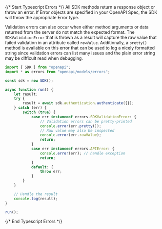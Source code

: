 {/* Start Typescript Errors */}
All SDK methods return a response object or throw an error. If Error objects are specified in your OpenAPI Spec, the SDK will throw the appropriate Error type.



Validation errors can also occur when either method arguments or data returned from the server do not match the expected format. The `SDKValidationError` that is thrown as a result will capture the raw value that failed validation in an attribute called `rawValue`. Additionally, a `pretty()` method is available on this error that can be used to log a nicely formatted string since validation errors can list many issues and the plain error string may be difficult read when debugging. 


```typescript
import { SDK } from "openapi";
import * as errors from "openapi/models/errors";

const sdk = new SDK();

async function run() {
    let result;
    try {
        result = await sdk.authentication.authenticate({});
    } catch (err) {
        switch (true) {
            case err instanceof errors.SDKValidationError: {
                // Validation errors can be pretty-printed
                console.error(err.pretty());
                // Raw value may also be inspected
                console.error(err.rawValue);
                return;
            }
            case err instanceof errors.APIError: {
                console.error(err); // handle exception
                return;
            }
            default: {
                throw err;
            }
        }
    }

    // Handle the result
    console.log(result);
}

run();

```
{/* End Typescript Errors */}
